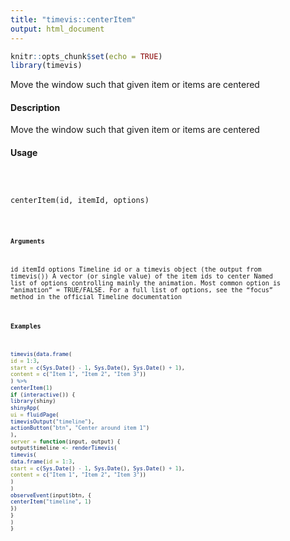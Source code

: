 ```yaml
---
title: "timevis::centerItem"
output: html_document
---
```


```r
knitr::opts_chunk$set(echo = TRUE)
library(timevis)
```


Move the window such that given item or items are centered

#### Description

Move the window such that given item or items are centered

#### Usage
<pre><code>


centerItem(id, itemId, options)

<code></pre>
#### Arguments

id
itemId
options
Timeline id or a timevis object (the output from timevis())
A vector (or single value) of the item ids to center
Named list of options controlling mainly the animation. Most common option is
"animation" = TRUE/FALSE. For a full list of options, see the "focus" method
in the official Timeline documentation

#### Examples
```r

timevis(data.frame(
id = 1:3,
start = c(Sys.Date() - 1, Sys.Date(), Sys.Date() + 1),
content = c("Item 1", "Item 2", "Item 3"))
) %>%
centerItem(1)
if (interactive()) {
library(shiny)
shinyApp(
ui = fluidPage(
timevisOutput("timeline"),
actionButton("btn", "Center around item 1")
),
server = function(input, output) {
output$timeline <- renderTimevis(
timevis(
data.frame(id = 1:3,
start = c(Sys.Date() - 1, Sys.Date(), Sys.Date() + 1),
content = c("Item 1", "Item 2", "Item 3"))
)
)
observeEvent(input$btn, {
centerItem("timeline", 1)
})
}
)
}
```
